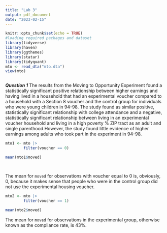 ```yaml
---
title: "Lab 3"
output: pdf_document
date: "2023-02-15"
---
```


```r
knitr::opts_chunk$set(echo = TRUE)
#loading required packages and dataset
library(tidyverse)
library(haven)
library(ggthemes)
library(statar) 
library(tidyquant)
mto <- read_dta("mto.dta")
view(mto)



```

***Question 1***
The results from the Moving to Opportunity Experiment found a statistically significant positive relationship between higher earnings and having lived in a household that had an experimental voucher compared to a household with a Section 8 voucher and the control group for individuals who were young children in 94-98. The study found as similar positive, statistically significant relationship with college attendance and a negative, statistically significant relationship between living in an experimental voucher household and living in a high poverty % ZIP tract as an adult and single parenthood.However, the study found little evidence of higher earnings among adults who took part in the experiment in 94-98.  


```r

mto1 <- mto |> 
        filter(voucher == 0)

mean(mto1$moved)




```

The mean for `moved` for observations with voucher equal to 0 is, obviously, 0, because it makes sense that people who were in the control group did not use the experimental housing voucher.

```r

mto2 <- mto |> 
        filter(voucher == 1)

mean(mto2$moved)
```
The mean for `moved` for observations in the experimental group, otherwise known as the compliance rate, is 43%.

```r




```

